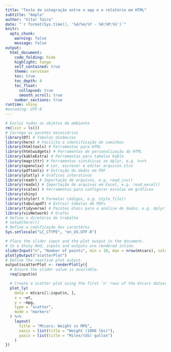 ```yaml
---
title: "Teste de integração entre o app e o relatório em HTML"
subtitle: "Ampla"
author: "Vitor Taira"
date: "`r format(Sys.time(), '%d/%m/%Y - %H:%M:%S')`"
knitr:
  opts_chunk:
    warning: false
    message: false
output: 
  html_document:
    code_folding: hide
    highlight: tango
    self_contained: true
    theme: cerulean
    toc: true
    toc_depth: 4
    toc_float:
      collapsed: true
      smooth_scroll: true
    number_sections: true
runtime: shiny
#encoding: UTF-8
---
```


```r
# Exclui todos os objetos do ambiente
rm(list = ls())
# Carrega os pacotes necessários
library(DT) # Tabelas dinâmicas
library(here) # Facilita a identificação de caminhos
library(htmltools) # Ferramentas para HTML
library(htmlwidgets) # Ferramentas de personalização do HTML
library(kableExtra) # Ferramentas para tabelas kable
library(magrittr) # Ferramentas sintáticas ao dplyr, e.g. %<>%
library(openxlsx) # Ler, escrever e editar arquivos xlsx
library(pdftools) # Extração de dados em PDF
library(plotly) # Gráficos interativos
library(readr) # Importação de arquivos, e.g. read_csv()
library(readxl) # Importação de arquivos em Excel, e.g. read_excel()
library(scales) # Ferramentas para configurar escalas em gráficos
library(shiny)
library(styler) # Formatar códigos, e.g. style_file()
library(tabulapdf) # Extrair tabelas de PDFs
library(tidyverse) # Pacotes úteis para a análise de dados, e.g. dplyr e ggplot2
library(visNetwork) # Grafos
# Define o diretório de trabalho
# setwd(here())
# Define a codificação dos caractéres
Sys.setlocale("LC_CTYPE", "en_US.UTF-8")

```

```r
# Place the slider input and the plot output in the document.
# In a Shiny Rmd, inputs and outputs are rendered inline.
sliderInput("n", "Number of points", min = 10, max = nrow(mtcars), value = 20)
plotlyOutput("scatterPlot")
# Define the reactive plot output.
output$scatterPlot <- renderPlotly({
  # Ensure the slider value is available.
  req(input$n)

  # Create a scatter plot using the first 'n' rows of the mtcars dataset.
  plot_ly(
    data = mtcars[1:input$n, ],
    x = ~wt,
    y = ~mpg,
    type = "scatter",
    mode = "markers"
  ) %>%
    layout(
      title = "Mtcars: Weight vs MPG",
      xaxis = list(title = "Weight (1000 lbs)"),
      yaxis = list(title = "Miles/(US) gallon")
    )
})
```

